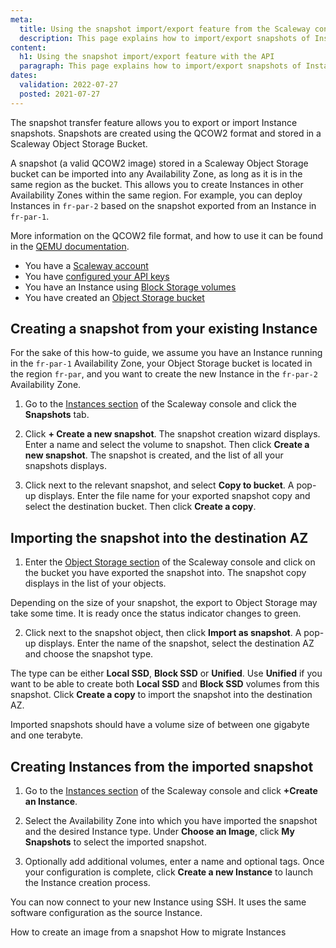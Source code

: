 ```yaml
---
meta:
  title: Using the snapshot import/export feature from the Scaleway console
  description: This page explains how to import/export snapshots of Instances using the Scaleway console
content:
  h1: Using the snapshot import/export feature with the API
  paragraph: This page explains how to import/export snapshots of Instances using the Scaleway console
dates:
  validation: 2022-07-27
  posted: 2021-07-27
---
```


The snapshot transfer feature allows you to export or import Instance snapshots. Snapshots are created using the QCOW2 format and stored in a Scaleway Object Storage Bucket.

A snapshot (a valid QCOW2 image) stored in a Scaleway Object Storage bucket can be imported into any Availability Zone, as long as it is in the same region as the bucket. This allows you to create Instances in other Availability Zones within the same region. For example, you can deploy Instances in `fr-par-2` based on the snapshot exported from an Instance in `fr-par-1`.


More information on the QCOW2 file format, and how to use it can be found in the [QEMU documentation](https://www.qemu.org/docs/master/system/images.html#cmdoption-image-formats-arg-qcow2).

<Message type="requirement">

  - You have a [Scaleway account](/console/my-account/how-to/create-an-account/)
  - You have [configured your API keys](/console/my-project/how-to/generate-api-key/)
  - You have an Instance using [Block Storage volumes](/storage/block/how-to/create-a-volume)
  - You have created an [Object Storage bucket](/storage/object/how-to/create-a-bucket)

</Message>

## Creating a snapshot from your existing Instance

<Message type="note">

For the sake of this how-to guide, we assume you have an Instance running in the `fr-par-1` Availability Zone, your Object Storage bucket is located in the region `fr-par`, and you want to create the new Instance in the `fr-par-2` Availability Zone.

</Message>

1. Go to the [Instances section](https://console.scaleway.com/instance/servers) of the Scaleway console and click the **Snapshots** tab. 

2. Click **+ Create a new snapshot**. The snapshot creation wizard displays. Enter a name and select the volume to snapshot. Then click **Create a new snapshot**. The snapshot is created, and the list of all your snapshots displays.

3. Click <Icon name="more" /> next to the relevant snapshot, and select **Copy to bucket**. A pop-up displays. Enter the file name for your exported snapshot copy and select the destination bucket. Then click **Create a copy**.

    <Lightbox src="scaleway-snapshot-copy.webp" alt="" /> 


## Importing the snapshot into the destination AZ

1. Enter the [Object Storage section](https://console.scaleway.com/object-storage/buckets) of the Scaleway console and click on the bucket you have exported the snapshot into. The snapshot copy displays in the list of your objects.

  <Lightbox src="scaleway-snapshot-bucket.webp" alt="" />

  <Message type="note">

  Depending on the size of your snapshot, the export to Object Storage may take some time. It is ready once the status indicator changes to green. 

  </Message>

2. Click <Icon name="more" /> next to the snapshot object, then click **Import as snapshot**. A pop-up displays. Enter the name of the snapshot, select the destination AZ and choose the snapshot type.

  The type can be either **Local SSD**, **Block SSD** or **Unified**. Use **Unified** if you want to be able to create both **Local SSD** and **Block SSD** volumes from this snapshot. Click **Create a copy** to import the snapshot into the destination AZ.

  <Lightbox src="scaleway-snapshot-import.webp" alt="" />

  <Message type="important">

  Imported snapshots should have a volume size of between one gigabyte and one terabyte.

  </Message>


## Creating Instances from the imported snapshot

1. Go to the [Instances section](https://console.scaleway.com/instance/servers) of the Scaleway console and click **+Create an Instance**.

2. Select the Availability Zone into which you have imported the snapshot and the desired Instance type. Under **Choose an Image**, click **My Snapshots** to select the imported snapshot.

  <Lightbox src="scaleway-snapshot-imported.webp" alt="" />

3. Optionally add additional volumes, enter a name and optional tags. Once your configuration is complete, click **Create a new Instance** to launch the Instance creation process.

You can now connect to your new Instance using SSH. It uses the same software configuration as the source Instance.

<Navigation title="See Also">
  <PreviousButton to="/compute/instances/how-to/create-image-from-snapshot/">How to create an image from a snapshot</PreviousButton>
  <NextButton to="/compute/instances/how-to/migrate-instances/">How to migrate Instances</NextButton>
</Navigation>
